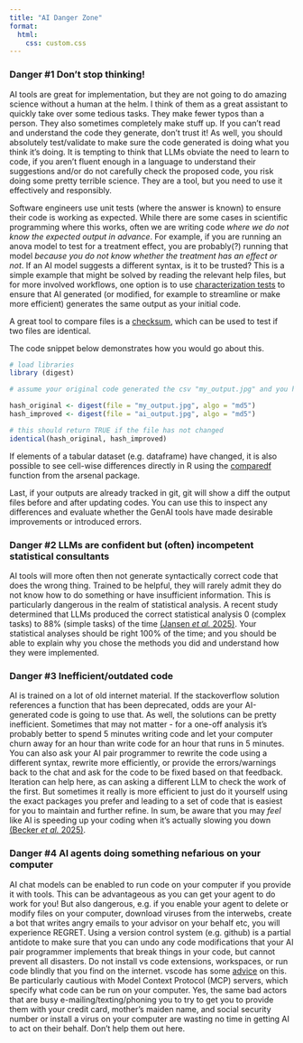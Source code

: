 ```yaml
---
title: "AI Danger Zone"
format:
  html:
    css: custom.css
---
```


### Danger #1 Don't stop thinking!

AI tools are great for implementation, but they are not going to do amazing science without a human at the helm. I think of them as a great assistant to quickly take over some tedious tasks. They make fewer typos than a person. They also sometimes completely make stuff up. If you can't read and understand the code they generate, don't trust it! As well, you should absolutely test/validate to make sure the code generated is doing what you think it's doing. It is tempting to think that LLMs obviate the need to learn to code, if you aren't fluent enough in a language to understand their suggestions and/or do not carefully check the proposed code, you risk doing some pretty terrible science. They are a tool, but you need to use it effectively and responsibly.

Software engineers use unit tests (where the answer is known) to ensure their code is working as expected. While there are some cases in scientific programming where this works, often we are writing code *where we do not know the expected output in advance*. For example, if you are running an anova model to test for a treatment effect, you are probably(?) running that model *because you do not know whether the treatment has an effect or not*. If an AI model suggests a different syntax, is it to be trusted? This is a simple example that might be solved by reading the relevant help files, but for more involved workflows, one option is to use [characterization tests](https://en.wikipedia.org/wiki/Characterization_test) to ensure that AI generated (or modified, for example to streamline or make more efficient) generates the same output as your initial code.

A great tool to compare files is a [checksum](https://en.wikipedia.org/wiki/Checksum), which can be used to test if two files are identical.

The code snippet below demonstrates how you would go about this.

```r

# load libraries
library (digest)

# assume your original code generated the csv "my_output.jpg" and you have used genAI tools to speed up your code, writing out a new file "ai_output.jpg" that should contain exactly the same contents.

hash_original <- digest(file = "my_output.jpg", algo = "md5")
hash_improved <- digest(file = "ai_output.jpg", algo = "md5")

# this should return TRUE if the file has not changed
identical(hash_original, hash_improved)


```

If elements of a tabular dataset (e.g. dataframe) have changed, it is also possible to see cell-wise differences directly in R using the [comparedf](https://cran.r-project.org/web/packages/arsenal/vignettes/comparedf.html) function from the arsenal package.

Last, if your outputs are already tracked in git, git will show a diff the output files before and after updating codes. You can use this to inspect any differences and evaluate whether the GenAI tools have made desirable improvements or introduced errors.

### Danger #2 LLMs are confident but (often) incompetent statistical consultants

AI tools will more often then not generate syntactically correct code that does the wrong thing. Trained to be helpful, they will rarely admit they do not know how to do something or have insufficient information. This is particularly dangerous in the realm of statistical analysis. A recent study determined that LLMs produced the correct statistical analysis 0 (complex tasks) to 88% (simple tasks) of the time [(Jansen *et al.* 2025)](https://doi.org/10.1371/journal.pone.0317084). Your statistical analyses should be right 100% of the time; and you should be able to explain why you chose the methods you did and understand how they were implemented.

### Danger #3 Inefficient/outdated code

AI is trained on a lot of old internet material. If the stackoverflow solution references a function that has been deprecated, odds are your AI-generated code is going to use that. As well, the solutions can be pretty inefficient. Sometimes that may not matter - for a one-off analysis it's probably better to spend 5 minutes writing code and let your computer churn away for an hour than write code for an hour that runs in 5 minutes. You can also ask your AI pair programmer to rewrite the code using a different syntax, rewrite more efficiently, or provide the errors/warnings back to the chat and ask for the code to be fixed based on that feedback. Iteration can help here, as can asking a different LLM to check the work of the first. But sometimes it really is more efficient to just do it yourself using the exact packages you prefer and leading to a set of code that is easiest for you to maintain and further refine. In sum, be aware that you may *feel* like AI is speeding up your coding when it's actually slowing you down [(Becker *et al.* 2025)](https://arxiv.org/abs/2507.09089).

### Danger #4 AI agents doing something nefarious on your computer

AI chat models can be enabled to run code on your computer if you provide it with tools. This can be advantageous as you can get your agent to do work for you! But also dangerous, e.g. if you enable your agent to delete or modify files on your computer, download viruses from the interwebs, create a bot that writes angry emails to your advisor on your behalf etc, you will experience REGRET. Using a version control system (e.g. github) is a partial antidote to make sure that you can undo any code modifications that your AI pair programmer implements that break things in your code, but cannot prevent all disasters. Do not install vs code extensions, workspaces, or run code blindly that you find on the internet. vscode has some [advice](https://code.visualstudio.com/docs/editing/workspaces/workspace-trust) on this. Be particularly cautious with Model Context Protocol (MCP) servers, which specify what code can be run on your computer. Yes, the same bad actors that are busy e-mailing/texting/phoning you to try to get you to provide them with your credit card, mother's maiden name, and social security number or install a virus on your computer are wasting no time in getting AI to act on their behalf. Don't help them out here.

### 
